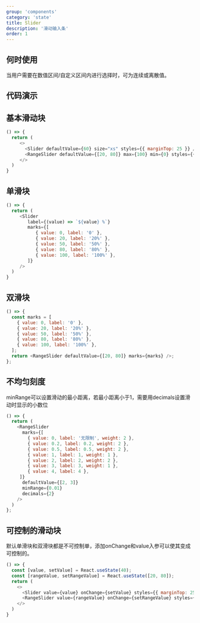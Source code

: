 ```yaml
---
group: 'components'
category: 'state'
title: Slider
description: '滑动输入条'
order: 1
---
```


## 何时使用

当用户需要在数值区间/自定义区间内进行选择时，可为连续或离散值。

## 代码演示

## 基本滑动块

```js live=true
() => {
  return (
     <>
       <Slider defaultValue={60} size="xs" styles={{ marginTop: 25 }} />
       <RangeSlider defaultValue={[20, 80]} max={100} min={0} styles={{ marginTop: 25 }}/>
     </>
  )
}
```

## 单滑块

```js live=true
() => {
  return (
     <Slider
        label={(value) => `${value} %`}
        marks={[
           { value: 0, label: '0' },
           { value: 20, label: '20%' },
           { value: 50, label: '50%' },
           { value: 80, label: '80%' },
           { value: 100, label: '100%' },
        ]}
     />
  )
}
```

## 双滑块

```js live=true
() => {
  const marks = [
    { value: 0, label: '0' },
    { value: 20, label: '20%' },
    { value: 50, label: '50%' },
    { value: 80, label: '80%' },
    { value: 100, label: '100%' },
  ];
  return <RangeSlider defaultValue={[20, 80]} marks={marks} />;
};
```

## 不均匀刻度

minRange可以设置滑动的最小距离，若最小距离小于1，需要用decimals设置滑动时显示的小数位

```js live=true
() => {
  return (
    <RangeSlider
      marks={[
        { value: 0, label: '无限制', weight: 2 },
        { value: 0.2, label: 0.2, weight: 2 },
        { value: 0.5, label: 0.5, weight: 2 },
        { value: 1, label: 1, weight: 1 },
        { value: 2, label: 2, weight: 2 },
        { value: 3, label: 3, weight: 1 },
        { value: 4, label: 4 },
     ]}
      defaultValue={[2, 3]}
      minRange={0.01}
      decimals={2}
    />
  )
};
```

## 可控制的滑动块

默认单滑块和双滑块都是不可控制单，添加onChange和value入参可以使其变成可控制的。

```js live=true
() => {
  const [value, setValue] = React.useState(40);
  const [rangeValue, setRangeValue] = React.useState([20, 80]);
  return (
    <>
      <Slider value={value} onChange={setValue} styles={{ marginTop: 25 }}/>
      <RangeSlider value={rangeValue} onChange={setRangeValue} styles={{ marginTop: 25 }}/>
    </>
  )
}
```

